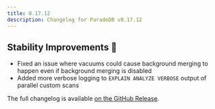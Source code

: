 ```yaml
---
title: 0.17.12
description: Changelog for ParadeDB v0.17.12
---
```


## Stability Improvements 💪

- Fixed an issue where vacuums could cause background merging to happen even if background merging is disabled
- Added more verbose logging to `EXPLAIN ANALYZE VERBOSE` output of parallel custom scans

The full changelog is available [on the GitHub Release](https://github.com/paradedb/paradedb/releases/tag/v0.17.12).
